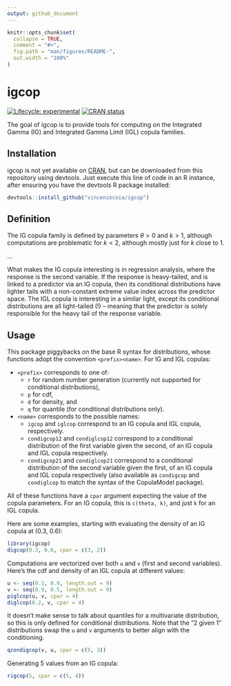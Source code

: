 ```yaml
---
output: github_document
---
```


<!-- README.md is generated from README.Rmd. Please edit that file -->

```r
knitr::opts_chunk$set(
  collapse = TRUE,
  comment = "#>",
  fig.path = "man/figures/README-",
  out.width = "100%"
)
```

# igcop

<!-- badges: start -->
[![Lifecycle: experimental](https://img.shields.io/badge/lifecycle-experimental-orange.svg)](https://www.tidyverse.org/lifecycle/#experimental)
[![CRAN status](https://www.r-pkg.org/badges/version/igcop)](https://CRAN.R-project.org/package=igcop)
<!-- badges: end -->

The goal of igcop is to provide tools for computing on the Integrated Gamma (IG) and Integrated Gamma Limit (IGL) copula families. 

## Installation

igcop is not yet available on [CRAN](https://CRAN.R-project.org), but can be downloaded from this repository using devtools. Just execute this line of code in an R instance, after ensuring you have the devtools R package installed:

``` r
devtools::install_github("vincenzocoia/igcop")
```

## Definition

The IG copula family is defined by parameters $\theta > 0$ and $k > 1$, although computations are problematic for $k < 2$, although mostly just for $k$ close to 1. 

...

What makes the IG copula interesting is in regression analysis, where the response is the second variable. If the response is heavy-tailed, and is linked to a predictor via an IG copula, then its conditional distributions have lighter tails with a non-constant extreme value index across the predictor space. The IGL copula is interesting in a similar light, except its conditional distributions are all light-tailed (!) -- meaning that the predictor is solely responsible for the heavy tail of the response variable.

## Usage

This package piggybacks on the base R syntax for distributions, whose functions adopt the convention `<prefix><name>`. For IG and IGL copulas:

- `<prefix>` corresponds to one of:
    - `r` for random number generation (currently not supported for conditional distributions),
    - `p` for cdf, 
    - `d` for density, and 
    - `q` for quantile (for conditional distributions only).
- `<name>` corresponds to the possible names:
    - `igcop` and `iglcop` correspond to an IG copula and IGL copula, respectively.
    - `condigcop12` and `condiglcop12` correspond to a conditional distribution of the first variable given the second, of an IG copula and IGL copula respectively. 
    - `condigcop21` and `condiglcop21` correspond to a conditional distribution of the second variable given the first, of an IG copula and IGL copula respectively (also available as `condigcop` and `condiglcop` to match the syntax of the CopulaModel package).

All of these functions have a `cpar` argument expecting the value of the copula parameters. For an IG copula, this is `c(theta, k)`, and just `k` for an IGL copula.

Here are some examples, starting with evaluating the density of an IG copula at (0.3, 0.6):

```r
library(igcop)
digcop(0.3, 0.6, cpar = c(3, 2))
```

Computations are vectorized over both `u` and `v` (first and second variables). Here's the cdf and density of an IGL copula at different values:

```r
u <- seq(0.1, 0.9, length.out = 9)
v <- seq(0.9, 0.5, length.out = 9)
piglcop(u, v, cpar = 4)
diglcop(0.2, v, cpar = 4)
```

It doesn't make sense to talk about quantiles for a multivariate distribution, so this is only defined for conditional distributions. Note that the "2 given 1" distributions swap the `u` and `v` arguments to better align with the conditioning.

```r
qcondigcop(v, u, cpar = c(5, 3))
```

Generating 5 values from an IG copula:

```r
rigcop(5, cpar = c(5, 4))
```

